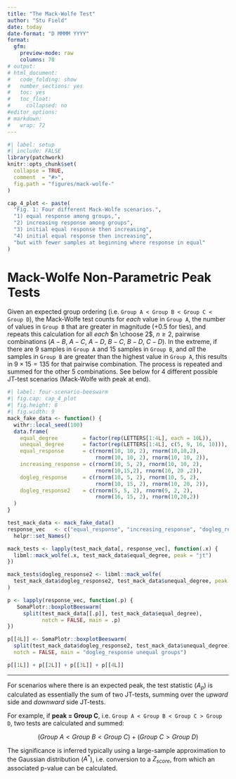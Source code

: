 ```yaml
---
title: "The Mack-Wolfe Test"
author: "Stu Field"
date: today
date-format: "D MMMM YYYY"
format:
  gfm:
    preview-mode: raw
    columns: 70
# output:
# html_document:
#   code_folding: show
#   number_sections: yes
#   toc: yes
#   toc_float:
#     collapsed: no
#editor_options: 
# markdown: 
#   wrap: 72
---
```



```r
#| label: setup
#| include: FALSE
library(patchwork)
knitr::opts_chunk$set(
  collapse = TRUE,
  comment  = "#>",
  fig.path = "figures/mack-wolfe-"
)

cap_4_plot <- paste(
  "Fig. 1: Four different Mack-Wolfe scenarios.",
  "1) equal response among groups,",
  "2) increasing response among groups",
  "3) initial equal response then increasing",
  "4) initial equal response then increasing",
  "but with fewer samples at beginning where response in equal"
)
```


# Mack-Wolfe Non-Parametric Peak Tests

Given an expected group ordering
(i.e. `Group A < Group B < Group C < Group D`),
the Mack-Wolfe test counts for *each* value in `Group A`, the number of
values in `Group B` that are greater in magnitude (+0.5 for ties),
and repeats this calculation for all *each* $n \choose 2$, $n \ge 2$,
pairwise combinations ($A-B$, $A-C$, $A-D$, $B-C$, $B-D$, $C-D$).
In the extreme, if there are 9 samples in `Group A` and 15 samples in
`Group B`, and *all* the samples in `Group B` are greater than the
highest value in `Group A`, this results in $9 \times 15 = 135$
for that pairwise combination. The process is repeated and summed for the
other 5 combinations.  See below for 4 different possible JT-test scenarios
(Mack-Wolfe with peak at end).


```r
#| label: four-scenario-beeswarm
#| fig.cap: cap_4_plot
#| fig.height: 8
#| fig.width: 9
mack_fake_data <- function() {
  withr::local_seed(100)
  data.frame(
    equal_degree        = factor(rep(LETTERS[1:4L], each = 10L)),
    unequal_degree      = factor(rep(LETTERS[1:4L], c(5, 9, 16, 10))),
    equal_response      = c(rnorm(10, 10, 2), rnorm(10,10,2), 
                            rnorm(10, 10, 2), rnorm(10, 10, 2)),
    increasing_response = c(rnorm(10, 5, 2), rnorm(10, 10, 2),
                            rnorm(10,15,2), rnorm(10, 20 ,2)),
    dogleg_response     = c(rnorm(10, 5, 2), rnorm(10, 5, 2),
                            rnorm(10, 15, 2), rnorm(10, 20, 2)),
    dogleg_response2    = c(rnorm(5, 5, 2), rnorm(9, 2, 2),
                            rnorm(16, 15, 2), rnorm(10,20,2))
  )
}

test_mack_data <- mack_fake_data()
response_vec   <- c("equal_response", "increasing_response", "dogleg_response") |>
  helpr::set_Names()

mack_tests <- lapply(test_mack_data[, response_vec], function(.x) {
  libml::mack_wolfe(.x, test_mack_data$equal_degree, peak = "jt")
})

mack_tests$dogleg_response2 <- libml::mack_wolfe(
  test_mack_data$dogleg_response2, test_mack_data$unequal_degree, peak = "jt"
)

p <- lapply(response_vec, function(.p) {
   SomaPlotr::boxplotBeeswarm(
     split(test_mack_data[[.p]], test_mack_data$equal_degree),
           notch = FALSE, main = .p)
})

p[[4L]] <- SomaPlotr::boxplotBeeswarm(
  split(test_mack_data$dogleg_response2, test_mack_data$unequal_degree),
  notch = FALSE, main = "dogleg_response unequal groups")

p[[1L]] + p[[2L]] + p[[3L]] + p[[4L]]
```

---------


For scenarios where there is an expected peak, the test statistic ($A_p$)
is calculated as essentially the sum of two JT-tests, summing over the
_upward_ side and _downward_ side JT-tests.

For example, if **peak = Group C**,
i.e. `Group A < Group B < Group C > Group D`,
two tests are calculated and summed:

$$
\begin{equation}
  (Group\ A < Group\ B < Group\ C) + (Group\ C > Group\ D)
\end{equation}
$$

The significance is inferred typically using a large-sample approximation
to the Gaussian distribution ($A^*$), i.e. conversion to a $Z_{score}$,
from which an associated p-value can be calculated.
